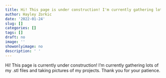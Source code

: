 ```yaml
---
title: Hi! This page is under construction! I'm currently gathering lots of my .stl files and taking pictures of my projects. Thank you for your patience. 
author: Hayley Zorkic
date: '2022-01-24'
slug: []
categories: []
tags: []
draft: no
image: ''
showonlyimage: no
description: ' '
---
```


Hi! This page is currently under construction! I'm currently gathering lots of my .stl files and taking pictures of my projects. Thank you for your patience. 